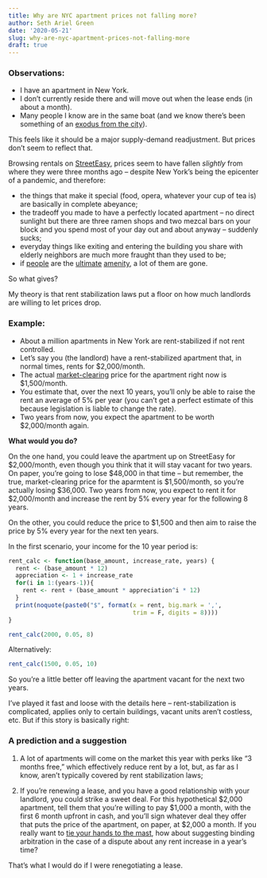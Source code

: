 ```yaml
---
title: Why are NYC apartment prices not falling more?
author: Seth Ariel Green
date: '2020-05-21'
slug: why-are-nyc-apartment-prices-not-falling-more
draft: true
---
```


### Observations:

* I have an apartment in New York. 
* I don't currently reside there and will move out when the lease ends (in about a month).
* Many people I know are in the same boat (and we know there's been something of an [exodus from the city](https://www.nytimes.com/interactive/2020/05/16/nyregion/nyc-coronavirus-moving-leaving.html)).

This feels like it should be a major supply-demand readjustment. But prices don't seem to reflect that.

Browsing rentals on [StreetEasy](https://streeteasy.com/for-rent/nyc), prices seem to have fallen _slightly_ from where they were three months ago -- despite New York's being the epicenter of a pandemic, and therefore:

* the things that make it special (food, opera, whatever your cup of tea is) are basically in complete abeyance;
* the tradeoff you made to have a perfectly located apartment -- no direct sunlight but there are three ramen shops and two mezcal bars on your block and you spend most of your day out and about anyway -- suddenly sucks;
* everyday things like exiting and entering the building you share with elderly neighbors are much more fraught than they used to be;
* if [people](http://www.arnoldkling.com/blog/city-inhabitants-as-amenities/) are the [ultimate](http://www.arnoldkling.com/blog/the-coordination-problem-and-winner-cities/) [amenity](http://www.arnoldkling.com/blog/expensive-cities-and-labor-immobility/), a lot of them are gone.

So what gives?

My theory is that rent stabilization laws put a floor on how much landlords are willing to let prices drop.

### Example:

* About a million apartments in New York are rent-stabilized if not rent controlled. 
* Let's say you (the landlord) have a rent-stabilized apartment that, in normal times, rents for \$2,000/month.
* The actual [market-clearing](https://en.wikipedia.org/wiki/Market_clearing) price for the apartment right now is \$1,500/month.
* You estimate that, over the next 10 years, you'll only be able to raise the rent an average of 5% per year (you can't get a perfect estimate of this because legislation is liable to change the rate).
* Two years from now, you expect the apartment to be worth $2,000/month again.

**What would you do?**

On the one hand, you could leave the apartment up on StreetEasy for \$2,000/month, even though you think that it will stay vacant for two years. On paper, you're going to lose \$48,000 in that time -- but remember, the true, market-clearing price for the aparmtent is $1,500/month, so you're actually losing \$36,000. Two years from now, you expect to rent it for \$2,000/month and increase the rent by 5% every year for the following 8 years.

On the other, you could reduce the price to $1,500 and then aim to raise the price by 5% every year for the next ten years. 

In the first scenario, your income for the 10 year period is:
```r
rent_calc <- function(base_amount, increase_rate, years) {
  rent <- (base_amount * 12)
  appreciation <- 1 + increase_rate
  for(i in 1:(years-1)){
    rent <- rent + (base_amount * appreciation^i * 12)
  }
  print(noquote(paste0("$", format(x = rent, big.mark = ',',
                                   trim = F, digits = 8))))
}

rent_calc(2000, 0.05, 8)
```

Alternatively:
```r
rent_calc(1500, 0.05, 10)
```

So you're a little better off leaving the apartment vacant for the next two years.

I've played it fast and loose with the details here -- rent-stabilization is complicated, applies only to certain buildings, vacant units aren't costless, etc. But if this story is basically right:

### A prediction and a suggestion

1) A lot of apartments will come on the market this year with perks like "3 months free," which effectively reduce rent by a lot, but, as far as I know, aren't typically covered by rent stabilization laws;

2) If you're renewing a lease, and you have a good relationship with your landlord, you could strike a sweet deal. For this hypothetical \$2,000 apartment, tell them that you're willing to pay \$1,000 a month, with the first 6 month upfront in cash, and you'll sign whatever deal they offer that puts the price of the apartment, on paper, at \$2,000 a month. If you really want to [tie your hands to the mast](https://spectacledavenger.blogspot.com/2010/08/jon-elster-ulysses-and-sirens.html), how about suggesting binding arbitration in the case of a dispute about any rent increase in a year's time?

That's what I would do if I were renegotiating a lease.